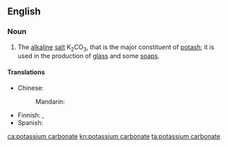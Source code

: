 ==English==

===Noun===
{{wikipedia}}
{{en-noun|-}}

# {{lb|en|inorganic compound}} The [[alkaline]] [[salt]] K<sub>2</sub>CO<sub>3</sub>, that is the major constituent of [[potash]]; it is used in the production of [[glass]] and some [[soap]]s.

====Translations====
{{trans-top|alkaline salt}}
* Chinese: 
*: Mandarin: {{t-needed|cmn}}
{{trans-mid}}
* Finnish: {{t|fi|kaliumkarbonaatti}}, {{t+|fi|potaska}}
* Spanish: {{t|es|carbonato de potasio|m}}
{{trans-bottom}}

[[ca:potassium carbonate]]
[[kn:potassium carbonate]]
[[ta:potassium carbonate]]